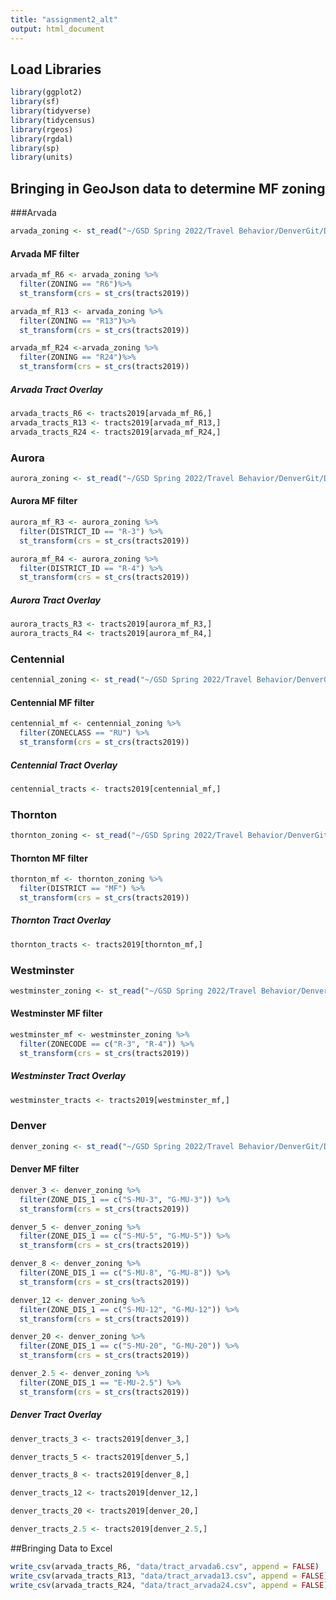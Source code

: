 ```yaml
---
title: "assignment2_alt"
output: html_document
---
```

## Load Libraries
```r
library(ggplot2)
library(sf)
library(tidyverse)
library(tidycensus)
library(rgeos)
library(rgdal)
library(sp)
library(units)
```

## Bringing in GeoJson data to determine MF zoning

###Arvada
``` r
arvada_zoning <- st_read("~/GSD Spring 2022/Travel Behavior/DenverGit/Denver/city_zoning/Arvada/arvada_zoning.geojson")

```
#### Arvada MF filter
``` r
arvada_mf_R6 <- arvada_zoning %>%
  filter(ZONING == "R6")%>%
  st_transform(crs = st_crs(tracts2019))

arvada_mf_R13 <- arvada_zoning %>%
  filter(ZONING == "R13")%>%
  st_transform(crs = st_crs(tracts2019))

arvada_mf_R24 <-arvada_zoning %>%
  filter(ZONING == "R24")%>%
  st_transform(crs = st_crs(tracts2019))
```

##### Arvada Tract Overlay
```r
arvada_tracts_R6 <- tracts2019[arvada_mf_R6,]
arvada_tracts_R13 <- tracts2019[arvada_mf_R13,]
arvada_tracts_R24 <- tracts2019[arvada_mf_R24,]
```

### Aurora 
``` r
aurora_zoning <- st_read("~/GSD Spring 2022/Travel Behavior/DenverGit/Denver/city_zoning/Aurora/aurora_zoning.geojson")

```
#### Aurora MF filter
``` r
aurora_mf_R3 <- aurora_zoning %>%
  filter(DISTRICT_ID == "R-3") %>%
  st_transform(crs = st_crs(tracts2019))

aurora_mf_R4 <- aurora_zoning %>%
  filter(DISTRICT_ID == "R-4") %>%
  st_transform(crs = st_crs(tracts2019))

```

##### Aurora Tract Overlay
```r
aurora_tracts_R3 <- tracts2019[aurora_mf_R3,]
aurora_tracts_R4 <- tracts2019[aurora_mf_R4,]
```

### Centennial 
``` r
centennial_zoning <- st_read("~/GSD Spring 2022/Travel Behavior/DenverGit/Denver/city_zoning/Centennial/centennial_zoning.geojson")

```
#### Centennial MF filter
``` r
centennial_mf <- centennial_zoning %>%
  filter(ZONECLASS == "RU") %>%
  st_transform(crs = st_crs(tracts2019))
```

##### Centennial Tract Overlay
```r
centennial_tracts <- tracts2019[centennial_mf,]
```

### Thornton 
``` r
thornton_zoning <- st_read("~/GSD Spring 2022/Travel Behavior/DenverGit/Denver/city_zoning/Thornton/thornton_zoning.geojson")

```
#### Thornton MF filter
``` r
thornton_mf <- thornton_zoning %>%
  filter(DISTRICT == "MF") %>%
  st_transform(crs = st_crs(tracts2019))
```

##### Thornton Tract Overlay
```r
thornton_tracts <- tracts2019[thornton_mf,]
```

### Westminster 
``` r
westminster_zoning <- st_read("~/GSD Spring 2022/Travel Behavior/DenverGit/Denver/city_zoning/Westminster/westminster_zoning.geojson")

```
#### Westminster MF filter
``` r
westminster_mf <- westminster_zoning %>%
  filter(ZONECODE == c("R-3", "R-4")) %>%
  st_transform(crs = st_crs(tracts2019))
```

##### Westminster Tract Overlay
```r
westminster_tracts <- tracts2019[westminster_mf,]
```

### Denver 
``` r
denver_zoning <- st_read("~/GSD Spring 2022/Travel Behavior/DenverGit/Denver/city_zoning/denver/denver_zoning/zoning.shp")

```
#### Denver MF filter
``` r
denver_3 <- denver_zoning %>%
  filter(ZONE_DIS_1 == c("S-MU-3", "G-MU-3")) %>%
  st_transform(crs = st_crs(tracts2019))

denver_5 <- denver_zoning %>%
  filter(ZONE_DIS_1 == c("S-MU-5", "G-MU-5")) %>%
  st_transform(crs = st_crs(tracts2019))

denver_8 <- denver_zoning %>%
  filter(ZONE_DIS_1 == c("S-MU-8", "G-MU-8")) %>%
  st_transform(crs = st_crs(tracts2019))

denver_12 <- denver_zoning %>%
  filter(ZONE_DIS_1 == c("S-MU-12", "G-MU-12")) %>%
  st_transform(crs = st_crs(tracts2019))

denver_20 <- denver_zoning %>%
  filter(ZONE_DIS_1 == c("S-MU-20", "G-MU-20")) %>%
  st_transform(crs = st_crs(tracts2019))

denver_2.5 <- denver_zoning %>%
  filter(ZONE_DIS_1 == "E-MU-2.5") %>%
  st_transform(crs = st_crs(tracts2019))
```

##### Denver Tract Overlay
```r
denver_tracts_3 <- tracts2019[denver_3,]

denver_tracts_5 <- tracts2019[denver_5,]

denver_tracts_8 <- tracts2019[denver_8,]

denver_tracts_12 <- tracts2019[denver_12,]

denver_tracts_20 <- tracts2019[denver_20,]

denver_tracts_2.5 <- tracts2019[denver_2.5,]
```

##Bringing Data to Excel
``` r
write_csv(arvada_tracts_R6, "data/tract_arvada6.csv", append = FALSE)
write_csv(arvada_tracts_R13, "data/tract_arvada13.csv", append = FALSE)
write_csv(arvada_tracts_R24, "data/tract_arvada24.csv", append = FALSE)

```
